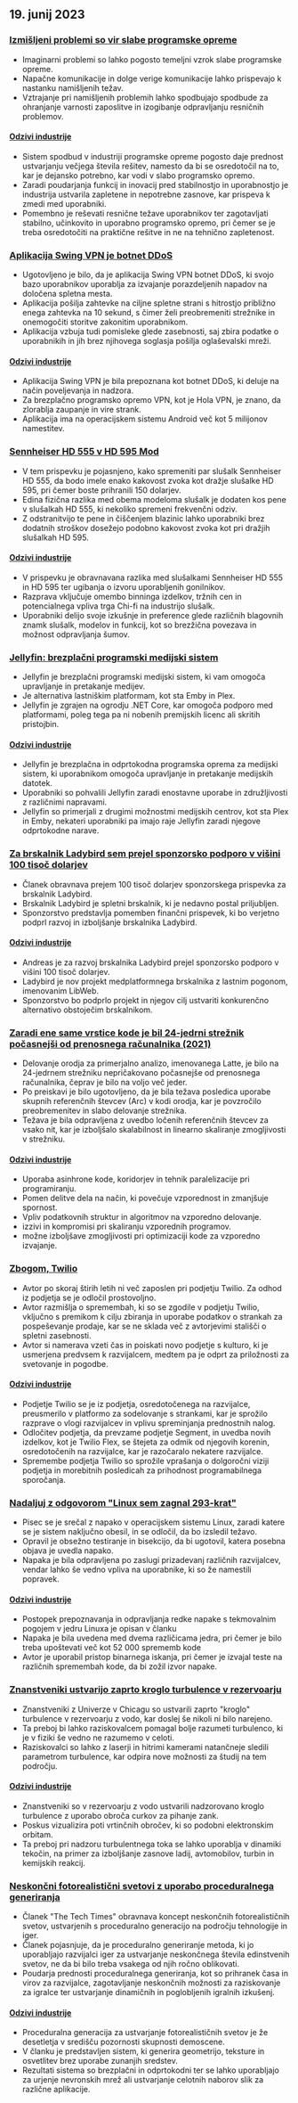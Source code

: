 

<CallToAction />

<Steps>

## 19. junij 2023

### [Izmišljeni problemi so vir slabe programske opreme](https://cerebralab.com/Imaginary_Problems_Are_the_Root_of_Bad_Software)

- Imaginarni problemi so lahko pogosto temeljni vzrok slabe programske opreme.
- Napačne komunikacije in dolge verige komunikacije lahko prispevajo k nastanku namišljenih težav.
- Vztrajanje pri namišljenih problemih lahko spodbujajo spodbude za ohranjanje varnosti zaposlitve in izogibanje odpravljanju resničnih problemov.

#### [Odzivi industrije](http://news.ycombinator.com/item?id=36380711)

- Sistem spodbud v industriji programske opreme pogosto daje prednost ustvarjanju večjega števila rešitev, namesto da bi se osredotočil na to, kar je dejansko potrebno, kar vodi v slabo programsko opremo.
- Zaradi poudarjanja funkcij in inovacij pred stabilnostjo in uporabnostjo je industrija ustvarila zapletene in nepotrebne zasnove, kar prispeva k zmedi med uporabniki.
- Pomembno je reševati resnične težave uporabnikov ter zagotavljati stabilno, učinkovito in uporabno programsko opremo, pri čemer se je treba osredotočiti na praktične rešitve in ne na tehnično zapletenost.

### [Aplikacija Swing VPN je botnet DDoS](https://lecromee.github.io/posts/swing_vpn_ddosing_sites/)

- Ugotovljeno je bilo, da je aplikacija Swing VPN botnet DDoS, ki svojo bazo uporabnikov uporablja za izvajanje porazdeljenih napadov na določena spletna mesta.
- Aplikacija pošilja zahtevke na ciljne spletne strani s hitrostjo približno enega zahtevka na 10 sekund, s čimer želi preobremeniti strežnike in onemogočiti storitve zakonitim uporabnikom.
- Aplikacija vzbuja tudi pomisleke glede zasebnosti, saj zbira podatke o uporabnikih in jih brez njihovega soglasja pošilja oglaševalski mreži.

#### [Odzivi industrije](http://news.ycombinator.com/item?id=36382700)

- Aplikacija Swing VPN je bila prepoznana kot botnet DDoS, ki deluje na način poveljevanja in nadzora.
- Za brezplačno programsko opremo VPN, kot je Hola VPN, je znano, da zlorablja zaupanje in vire strank.
- Aplikacija ima na operacijskem sistemu Android več kot 5 milijonov namestitev.

### [Sennheiser HD 555 v HD 595 Mod](http://mikebeauchamp.com/misc/sennheiser-hd-555-to-hd-595-mod/)

- V tem prispevku je pojasnjeno, kako spremeniti par slušalk Sennheiser HD 555, da bodo imele enako kakovost zvoka kot dražje slušalke HD 595, pri čemer boste prihranili 150 dolarjev.
- Edina fizična razlika med obema modeloma slušalk je dodaten kos pene v slušalkah HD 555, ki nekoliko spremeni frekvenčni odziv.
- Z odstranitvijo te pene in čiščenjem blazinic lahko uporabniki brez dodatnih stroškov dosežejo podobno kakovost zvoka kot pri dražjih slušalkah HD 595.

#### [Odzivi industrije](http://news.ycombinator.com/item?id=36377875)

- V prispevku je obravnavana razlika med slušalkami Sennheiser HD 555 in HD 595 ter ugibanja o izvoru uporabljenih gonilnikov.
- Razprava vključuje omembo binninga izdelkov, tržnih cen in potencialnega vpliva trga Chi-fi na industrijo slušalk.
- Uporabniki delijo svoje izkušnje in preference glede različnih blagovnih znamk slušalk, modelov in funkcij, kot so brezžična povezava in možnost odpravljanja šumov.

### [Jellyfin: brezplačni programski medijski sistem](https://github.com/jellyfin/jellyfin)

- Jellyfin je brezplačni programski medijski sistem, ki vam omogoča upravljanje in pretakanje medijev.
- Je alternativa lastniškim platformam, kot sta Emby in Plex.
- Jellyfin je zgrajen na ogrodju .NET Core, kar omogoča podporo med platformami, poleg tega pa ni nobenih premijskih licenc ali skritih pristojbin.

#### [Odzivi industrije](http://news.ycombinator.com/item?id=36378689)

- Jellyfin je brezplačna in odprtokodna programska oprema za medijski sistem, ki uporabnikom omogoča upravljanje in pretakanje medijskih datotek.
- Uporabniki so pohvalili Jellyfin zaradi enostavne uporabe in združljivosti z različnimi napravami.
- Jellyfin so primerjali z drugimi možnostmi medijskih centrov, kot sta Plex in Emby, nekateri uporabniki pa imajo raje Jellyfin zaradi njegove odprtokodne narave.

### [Za brskalnik Ladybird sem prejel sponzorsko podporo v višini 100 tisoč dolarjev](https://twitter.com/awesomekling/status/1670298370550779905)

- Članek obravnava prejem 100 tisoč dolarjev sponzorskega prispevka za brskalnik Ladybird.
- Brskalnik Ladybird je spletni brskalnik, ki je nedavno postal priljubljen.
- Sponzorstvo predstavlja pomemben finančni prispevek, ki bo verjetno podprl razvoj in izboljšanje brskalnika Ladybird.

#### [Odzivi industrije](http://news.ycombinator.com/item?id=36377805)

- Andreas je za razvoj brskalnika Ladybird prejel sponzorsko podporo v višini 100 tisoč dolarjev.
- Ladybird je nov projekt medplatformnega brskalnika z lastnim pogonom, imenovanim LibWeb.
- Sponzorstvo bo podprlo projekt in njegov cilj ustvariti konkurenčno alternativo obstoječim brskalnikom.

### [Zaradi ene same vrstice kode je bil 24-jedrni strežnik počasnejši od prenosnega računalnika (2021)](https://pkolaczk.github.io/server-slower-than-a-laptop/)

- Delovanje orodja za primerjalno analizo, imenovanega Latte, je bilo na 24-jedrnem strežniku nepričakovano počasnejše od prenosnega računalnika, čeprav je bilo na voljo več jeder.
- Po preiskavi je bilo ugotovljeno, da je bila težava posledica uporabe skupnih referenčnih števcev (Arc) v kodi orodja, kar je povzročilo preobremenitev in slabo delovanje strežnika.
- Težava je bila odpravljena z uvedbo ločenih referenčnih števcev za vsako nit, kar je izboljšalo skalabilnost in linearno skaliranje zmogljivosti v strežniku.

#### [Odzivi industrije](http://news.ycombinator.com/item?id=36376669)

- Uporaba asinhrone kode, koridorjev in tehnik paralelizacije pri programiranju.
- Pomen delitve dela na način, ki povečuje vzporednost in zmanjšuje spornost.
- Vpliv podatkovnih struktur in algoritmov na vzporedno delovanje.
- izzivi in kompromisi pri skaliranju vzporednih programov.
- možne izboljšave zmogljivosti pri optimizaciji kode za vzporedno izvajanje.

### [Zbogom, Twilio](https://blog.miguelgrinberg.com/post/goodbye-twilio)

- Avtor po skoraj štirih letih ni več zaposlen pri podjetju Twilio. Za odhod iz podjetja se je odločil prostovoljno.
- Avtor razmišlja o spremembah, ki so se zgodile v podjetju Twilio, vključno s premikom k cilju zbiranja in uporabe podatkov o strankah za pospeševanje prodaje, kar se ne sklada več z avtorjevimi stališči o spletni zasebnosti.
- Avtor si namerava vzeti čas in poiskati novo podjetje s kulturo, ki je usmerjena predvsem k razvijalcem, medtem pa je odprt za priložnosti za svetovanje in pogodbe.

#### [Odzivi industrije](http://news.ycombinator.com/item?id=36382361)

- Podjetje Twilio se je iz podjetja, osredotočenega na razvijalce, preusmerilo v platformo za sodelovanje s strankami, kar je sprožilo razprave o vlogi razvijalcev in vplivu spreminjanja prednostnih nalog.
- Odločitev podjetja, da prevzame podjetje Segment, in uvedba novih izdelkov, kot je Twilio Flex, se štejeta za odmik od njegovih korenin, osredotočenih na razvijalce, kar je razočaralo nekatere razvijalce.
- Spremembe podjetja Twilio so sprožile vprašanja o dolgoročni viziji podjetja in morebitnih posledicah za prihodnost programabilnega sporočanja.

### [Nadaljuj z odgovorom "Linux sem zagnal 293-krat"](https://rwmj.wordpress.com/2023/06/18/follow-up-to-i-booted-linux-292612-times/)

- Pisec se je srečal z napako v operacijskem sistemu Linux, zaradi katere se je sistem naključno obesil, in se odločil, da bo izsledil težavo.
- Opravil je obsežno testiranje in bisekcijo, da bi ugotovil, katera posebna objava je uvedla napako.
- Napaka je bila odpravljena po zaslugi prizadevanj različnih razvijalcev, vendar lahko še vedno vpliva na uporabnike, ki so že namestili popravek.

#### [Odzivi industrije](http://news.ycombinator.com/item?id=36379615)

- Postopek prepoznavanja in odpravljanja redke napake s tekmovalnim pogojem v jedru Linuxa je opisan v članku
- Napaka je bila uvedena med dvema različicama jedra, pri čemer je bilo treba upoštevati več kot 52 000 sprememb kode
- Avtor je uporabil pristop binarnega iskanja, pri čemer je izvajal teste na različnih spremembah kode, da bi zožil izvor napake.

### [Znanstveniki ustvarijo zaprto kroglo turbulence v rezervoarju](https://news.uchicago.edu/story/tempest-teacup-uchicago-physicists-make-breakthrough-creating-turbulence)

- Znanstveniki z Univerze v Chicagu so ustvarili zaprto "kroglo" turbulence v rezervoarju z vodo, kar doslej še nikoli ni bilo narejeno.
- Ta preboj bi lahko raziskovalcem pomagal bolje razumeti turbulenco, ki je v fiziki še vedno ne razumemo v celoti.
- Raziskovalci so lahko z laserji in hitrimi kamerami natančneje sledili parametrom turbulence, kar odpira nove možnosti za študij na tem področju.

#### [Odzivi industrije](http://news.ycombinator.com/item?id=36376875)

- Znanstveniki so v rezervoarju z vodo ustvarili nadzorovano kroglo turbulence z uporabo obroča curkov za pihanje zank.
- Poskus vizualizira poti vrtinčnih obročev, ki so podobni elektronskim orbitam.
- Ta preboj pri nadzoru turbulentnega toka se lahko uporablja v dinamiki tekočin, na primer za izboljšanje zasnove ladij, avtomobilov, turbin in kemijskih reakcij.

### [Neskončni fotorealistični svetovi z uporabo proceduralnega generiranja](https://arxiv.org/abs/2306.09310)

- Članek "The Tech Times" obravnava koncept neskončnih fotorealističnih svetov, ustvarjenih s proceduralno generacijo na področju tehnologije in iger.
- Članek pojasnjuje, da je proceduralno generiranje metoda, ki jo uporabljajo razvijalci iger za ustvarjanje neskončnega števila edinstvenih svetov, ne da bi bilo treba vsakega od njih ročno oblikovati.
- Poudarja prednosti proceduralnega generiranja, kot so prihranek časa in virov za razvijalce, zagotavljanje neskončnih možnosti za raziskovanje za igralce ter ustvarjanje dinamičnih in poglobljenih igralnih izkušenj.

#### [Odzivi industrije](http://news.ycombinator.com/item?id=36376071)

- Proceduralna generacija za ustvarjanje fotorealističnih svetov je že desetletja v središču pozornosti skupnosti demoscene.
- V članku je predstavljen sistem, ki generira geometrijo, teksture in osvetlitev brez uporabe zunanjih sredstev.
- Rezultati sistema so brezplačni in odprtokodni ter se lahko uporabljajo za urjenje nevronskih mrež ali ustvarjanje celotnih naborov slik za različne aplikacije.

</Steps>
